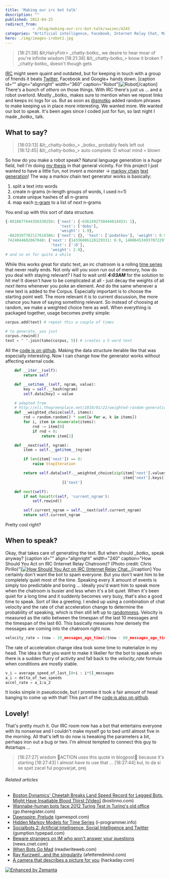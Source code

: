 ```yaml
---
title: 'Making our irc bot talk'
description: ""
published: 2012-04-25
redirect_from: 
            - /blog/making-our-irc-bot-talk/swizec/4243
categories: "Artificial intelligence, Facebook, Internet Relay Chat, Markov chain, Time series, Twitter, Uncategorized"
hero: ./img/images-irobot1.jpg
---
```

> \[18:21:38] &amp;lt;HairyFotr&gt; \_chatty-botko\_ we desire to hear moar of you&#x27;re infinite wisdom \[18:21:38] &amp;lt;\_chatty-botko\_&gt; know it broken ? \_chatty-botko\_ doesn&#x27;t though gets

[IRC](http://en.wikipedia.org/wiki/Internet_Relay_Chat "Internet Relay Chat") might seem quaint and outdated, but for keeping in touch with a group of friends it beats [Twitter](http://twitter.com "Twitter"), Facebook and Google+ hands down. \[caption id=&quot;&quot; align=&quot;alignright&quot; width=&quot;360&quot; caption=&quot;Robot&quot;]![Robot](./img/images-irobot1.jpg "Robot")\[/caption] There&#x27;s a bunch of _others_ on those things. With IRC there&#x27;s just us ... and a robot overlord. Mostly _\_botko\__ makes sure to mention when we repost links and keeps irc logs for us. But as soon as [@smotko](https://twitter.com/#!/smotko) added random phrases to make keeping us in place more interesting. We wanted more. We wanted our bot to speak. It&#x27;s been ages since I coded just for fun, so last night I made _\_botko\__ talk.

## What to say?

> \[18:03:13] &amp;lt;\_chatty-botko\_&gt; \_botko\_ probably feels left out \[18:12:45] &amp;lt;\_chatty-botko\_&gt; auto complete :D whoa! mind = blown

So how do you make a robot speak? Natural language generation is a _huge_ field, hell I&#x27;m doing [my thesis](http://swizec.github.com/Le-Thesis/) in that general vicinity. For this project I just wanted to have a little fun, not invent a monster -&gt; [markov chain](http://en.wikipedia.org/wiki/Markov_chain "Markov chain") [text generation](http://en.wikipedia.org/wiki/Natural_language_generation "Natural language generation")! The way a markov chain text generator works is basically:

1. split a text into words
2. create n-grams (n-length groups of words, I used n=1)
3. create unique hashes of all n-grams
4. map each [n-gram](http://en.wikipedia.org/wiki/N-gram "N-gram") to a list of _next_ n-grams

You end up with this sort of data structure.

```python
{-8818677644356330256: {'next': {-6361492750444014453: 1},
                        'text': ['dobu'],
                        'weight': 1.9},
 -8629397782117610386: {'next': {}, 'text': ['podatkov'], 'weight': 0.9},
 7424044602067048: {'next': {14336086128129331: 0.9, 1480645349370722979: 1},
                    'text': [':D'],
                    'weight': 2.9},
# and so on for quite a while
```

While this works great for static text, an irc chatroom is a rolling [time series](http://en.wikipedia.org/wiki/Time_series "Time series") that never really ends. Not only will you soon run out of memory, how do you deal with staying relevant? I had to wait until _**4:03AM**_ for the solution to hit me! It doesn&#x27;t have to be complicated at all - just decay the weights of all _next_ items whenever you poke an element. And do the same whenever a new text is added to the Corpus. Especially important is to choose the starting point well. The more relevant it is to current discussion, the more chance you have of saying something relevant. So instead of choosing at random, we make a weighted choice here as well. When everything is packaged together, usage becomes pretty simple:

```python
corpus.add(text) # repeat this a couple of times

# to generate, you just
corpus.rewind()
text = " ".join(take(corpus, 5)) # creates a 5 word text
```

All the [code is on github](https://github.com/Swizec/botko/blob/speaking/src/Corpus.py). Making the data structure iterable like that was especially interesting. Now I can change how the generator works without affecting external code.

```python
    def __iter__(self):
        return self

    def __setitem__(self, ngram, value):
        key = self.__hash(ngram)
        self.data[key] = value

    # adapted from
    # http://eli.thegreenplace.net/2010/01/22/weighted-random-generation-in-python/
    def __weighted_choice(self, items):
        rnd = random.random() * sum([w for w, k in items])
        for i, item in enumerate(items):
            rnd -= item[0]
            if rnd < 0:
                return item[1]

    def __next(self, ngram):
        item = self.__getitem__(ngram)

        if len(item['next']) == 0:
            raise StopIteration

        return self.data[self.__weighted_choice(zip(item['next'].values(),
                                                    item['next'].keys()))
                         ]['text']

    def next(self):
        if not hasattr(self, 'current_ngram'):
            self.rewind()

        self.current_ngram = self.__next(self.current_ngram)
        return self.current_ngram
```

Pretty cool right?

## When to speak?

Okay, that takes care of generating the text. But when should _\_botko\__ speak anyway? \[caption id=&quot;&quot; align=&quot;alignright&quot; width=&quot;240&quot; caption=&quot;How Should You Act on IRC (Internet Relay Chatroom)? (Photo credit: Chris Pirillo)&quot;][![How Should You Act on IRC (Internet Relay Chat...](./img/3246-2866792711_027e60dd7e_m.jpg "How Should You Act on IRC (Internet Relay Chat...")](http://www.flickr.com/photos/49503157467@N01/2866792711)\[/caption] You certainly don&#x27;t want the bot to spam everyone. But you don&#x27;t want him to be completely quiet most of the time. Speaking every X amount of events is simply too predictable and boring ... Ideally you&#x27;d want him to speak more when the chatroom is busier and less when it&#x27;s a bit quiet. When it&#x27;s been quiet for a long time and it suddenly becomes very busy, that&#x27;s also a good time to speak. Sort of like a greeting. I ended up using a combination of chat velocity and the rate of chat acceleration change to determine the probability of speaking, which is then still left up to [randomness](http://en.wikipedia.org/wiki/Randomness "Randomness"). Velocity is measured as the ratio between the timespan of the last 10 messages and the timespan of the last 60. This basically measures how densely the messages are coming into the chatroom right now.

```python
velocity_rate = (now - 10_messages_ago_time)/(now - 60_messages_ago_time)
```

The rate of acceleration change idea took some time to materialize in my head. The idea is that you want to make it likelier for the bot to speak when there is a sudden flurry of activity and fall back to the _velocity_rate_ formula when conditions are mostly stable.

```python
v_i = average_speed_of_last_[0+i : i*5]_messages
a_i = delta_of_two_speeds
accel_rate = a_1/a_2
```

It looks simple in pseudocode, but I promise it took a fair amount of head banging to come up with that! This part of the [code is also on github](https://github.com/Swizec/botko/blob/speaking/src/chitchat.py).

## Lovely!

That&#x27;s pretty much it. Our IRC room now has a bot that entertains everyone with its nonsense and I couldn&#x27;t make myself go to bed until almost five in the morning. All that&#x27;s left to do now is tweaking the parameters a bit, perhaps iron out a bug or two. I&#x27;m almost tempted to connect this guy to #startups ...

> \[18:27:27] wisdom ACTION uses this quote in blogpost because it&#x27;s starting \[18:27:43] I almost have to use that ... \[18:27:44] kul, to da si se spet zacel ful pogovarjat, prej

###### Related articles

- [Boston Dynamics&#x27; Cheetah Breaks Land Speed Record for Legged Bots, Might Have Insatiable Blood Thirst \[Video\]](http://bostinno.com/2012/03/06/boston-dynamics-cheetah-breaks-land-speed-record-for-legged-bots-might-have-insatiable-blood-thirst-video/) (bostinno.com)
- [Wannabe-human bots face 2012 Turing Test in Turing&#x27;s old office](http://go.theregister.com/feed/www.theregister.co.uk/2012/04/25/turing_test_prize_bletchley_park/) (go.theregister.com)
- [Dawnspire: Prelude](http://www.gamespot.com/dawnspire-prelude/reviews/dawnspire-prelude-review-6168979/) (gamespot.com)
- [Hidden Markov Models for Time Series](http://www.i-programmer.info/bookreviews/65-mathematics/3696-hidden-markov-models-for-time-series.html) (i-programmer.info)
- [Socialbots 2: Artificial Intelligence, Social Intelligence and Twitter](http://gumption.typepad.com/blog/2011/06/socialbots-2-artificial-intelligence-social-intelligence-and-twitter.html) (gumption.typepad.com)
- [Beware strangers on IM who won&#x27;t answer your questions](http://news.cnet.com/8301-27080_3-10452342-245.html?part=rss&amp;subj=news&amp;tag=2547-1_3-0-20) (news.cnet.com)
- [When Bots Go Mad](http://www.readwriteweb.com/archives/when_bots_go_mad.php) (readwriteweb.com)
- [Ray Kurzweil...and the singularity](http://afetteredmind.com/2012/04/25/ray-kurzweil-and-the-singularity/) (afetteredmind.com)
- [A camera that describes a picture for you](http://hackaday.com/2012/04/25/a-camera-that-describes-a-picture-for-you/) (hackaday.com)

[![Enhanced by Zemanta](http://img.zemanta.com/zemified_e.png?x-id=dcc40786-643b-40dc-8f49-6c869a6c7a72)](http://www.zemanta.com/ "Enhanced by Zemanta")